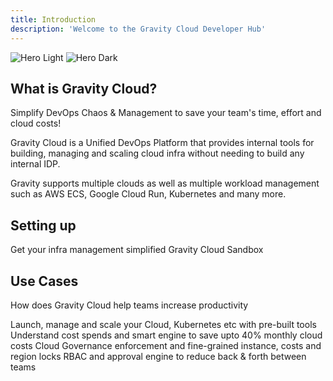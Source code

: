 ```yaml
---
title: Introduction
description: 'Welcome to the Gravity Cloud Developer Hub'
---
```


<img
  className="block dark:hidden"
  src="/images/readme.png"
  alt="Hero Light"
/>
<img
  className="hidden dark:block"
  src="/images/readme.png"
  alt="Hero Dark"
/>

## What is Gravity Cloud?

<Note>Simplify DevOps Chaos & Management to save your team's time, effort and cloud costs!</Note>

Gravity Cloud is a Unified DevOps Platform that provides internal tools for building, managing and scaling cloud infra without needing to build any internal IDP.

Gravity supports multiple clouds as well as multiple workload management such as AWS ECS, Google Cloud Run, Kubernetes and many more.

## Setting up

<CardGroup cols={2}>
  <Card
    title="Get Started"
    icon="stars"
    href="https://mintlify.com/docs/quickstart"
  >
    Get your infra management simplified
  </Card>
  <Card
    title="Demo playground"
    icon="hand-sparkles"
    href="https://mintlify.com/docs/development"
  >
    Gravity Cloud Sandbox
  </Card>
</CardGroup>

## Use Cases

How does Gravity Cloud help teams increase productivity

<CardGroup cols={2}>
  <Card
    title="DevOps"
    icon="code"
    href="https://mintlify.com/docs/settings/global"
  >
    Launch, manage and scale your Cloud, Kubernetes etc with pre-built tools
  </Card>
  <Card
    title="FinOps"
    icon="file-invoice-dollar"
    href="https://mintlify.com/docs/api-playground/openapi"
  >
    Understand cost spends and smart engine to save upto 40% monthly cloud costs
  </Card>
  <Card
    title="Cloud Governance"
    icon="shield"
    href="https://mintlify.com/docs/components/accordion"
  >
    Cloud Governance enforcement and fine-grained instance, costs and region locks
  </Card>
  <Card
    title="Access Management"
    icon="users"
    href="https://mintlify.com/customers"
  >
    RBAC and approval engine to reduce back & forth between teams
  </Card>
</CardGroup>
